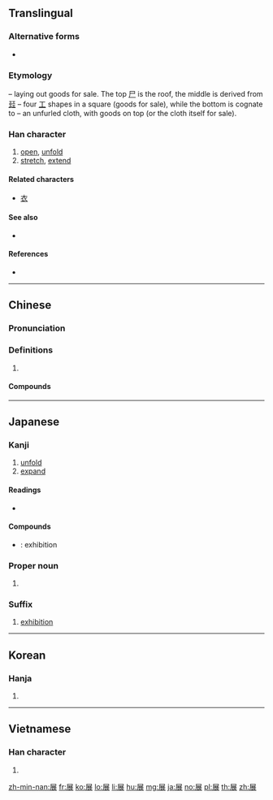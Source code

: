 ==Translingual==

===Alternative forms===
* {{l|mul|㞡}}

===Etymology===
{{liushu|p}} – laying out goods for sale. The top [[尸]] is the roof, the middle is derived from [[㠭]] – four [[工]] shapes in a square (goods for sale), while the bottom is cognate to {{m|mul|衣||cloth|sc=Hani}} – an unfurled cloth, with goods on top (or the cloth itself for sale).

===Han character===
{{Han char|rn=44|rad=尸|as=07|sn=10|four=77232|canj=STV}}

# [[open]], [[unfold]]
# [[stretch]], [[extend]]

====Related characters====
* [[衣]]

====See also====
* {{l|mul|孃}} {{qualifier|graphically similar lower right component}}

====References====
* {{Han ref|kx=0302.100|dkj=07715|dj=0599.230|hdz=20974.070|uh=5C55|ud=23637|bh=AE69|bd=44649}}

----

==Chinese==
{{zh-forms}}

===Pronunciation===
{{zh-pron
|m=zhǎn
|c=zin2
|h=pfs=chán/tién
|mn=tián
|mc=y
|oc=y
|cat=
}}

===Definitions===
{{zh-hanzi}}

# {{rfdef|zh}}

====Compounds====
{{zh-der|一展身手|一展長才|一籌莫展|不展|伸展|個展|倫敦影展|匯展|半籌莫展|參展|另謀發展|各展其長|商展|回顧展|國際商展|坎城影展|大展|大展宏圖|大展抱負|大展襟抱|大展身手|大展魅力|大展鴻圖|寬展|展伎|展出|展卷|展售|展子虔|展季|展布|展延|展性|展才|展拜|展掙|展播|展放|展映|展望|展期|展樣|展汙|展爪|展現|展眉|展眼|展眼舒眉|展示|展禮|展禽|展緩|展縮|展翅|展翅高飛|展脣元音|展脫|展腳舒腰|展臂|展覽|展覽品|展覽會|展讀|展賣|展賴|展轉|展轉反側|展采|展開|展限|展露|展顏|展顯|展驥|平展|延展性|影展|愁眉不展|愁顏不展|拓展|招展|推展|擴展|施展|書展|東京影展|柏林影展|潘公展|特展|玉展|畫展|畸形發展|發展|發展潛力|盡展所長|眉頭不展|社區發展|社會發展|紐約影展|經濟發展|美展|聯展|舒展|花枝招展|莫展一籌|藝展|親展|進展|道德發展|郵展|鋪展|開展|開眉展眼|首展|鯤鵬展翅|鴻圖大展}}

----

==Japanese==

===Kanji===
{{ja-kanji|grade=6|rs=尸07}}

# [[unfold]]
# [[expand]]

====Readings====
* {{ja-readings|on=[[てん]] (ten)|kun=[[つらねる]] (tsuraneru), [[のべる]] (noberu), [[のびる]] (nobiru)}}

====Compounds====
* {{ja-r|展覧会|てんらんかい}}: exhibition

===Proper noun===
{{ja-pos|proper|まこと}}

# {{given name|male|lang=ja|sort=まこと}}

===Suffix===
{{ja-pos|suffix|てん}}

# [[exhibition]]

----

==Korean==

===Hanja===
{{ko-hanja|hangeul=전|rv=jeon|mr=chŏn}}

# {{defn|lang=ko|sort=尸07}}

----

==Vietnamese==

===Han character===
{{vi-hantu|[[triển]], [[chẽn]]|rs=尸07}}

# {{defn|lang=vi|sort=尸07}}

[[zh-min-nan:展]]
[[fr:展]]
[[ko:展]]
[[lo:展]]
[[li:展]]
[[hu:展]]
[[mg:展]]
[[ja:展]]
[[no:展]]
[[pl:展]]
[[th:展]]
[[zh:展]]